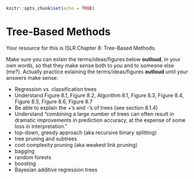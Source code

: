 
```r
knitr::opts_chunk$set(echo = TRUE)
```

# Tree-Based Methods

Your resource for this is ISLR Chapter 8: Tree-Based Methods.


Make sure you can exlain the terms/ideas/figures below **outloud**, in your own words, so that they make sense both to you and to someone else (me?). Actually practice exlaining the terms/ideas/figures **outloud** until your answers make sense:

- Regression vs. classification trees
- Understand Figure 8.1, Figure 8.2, Algorithm 8.1, Figure 8.3, Figure 8.4, Figure 8.5, Figure 8.6, Figure 8.7
- Be able to explain the +'s and -'s of trees (see section 8.1.4)
- Understand "combining a large number of trees
can often result in dramatic improvements in prediction accuracy, at the expense of some loss in interpretation."
- top-down, greedy approach (aka recursive binary splitting)
- tree pruning and subtrees
- cost complexity pruning (aka weakest link pruning)
- bagging
- random forests
- boosting
- Bayesian additive regression trees

